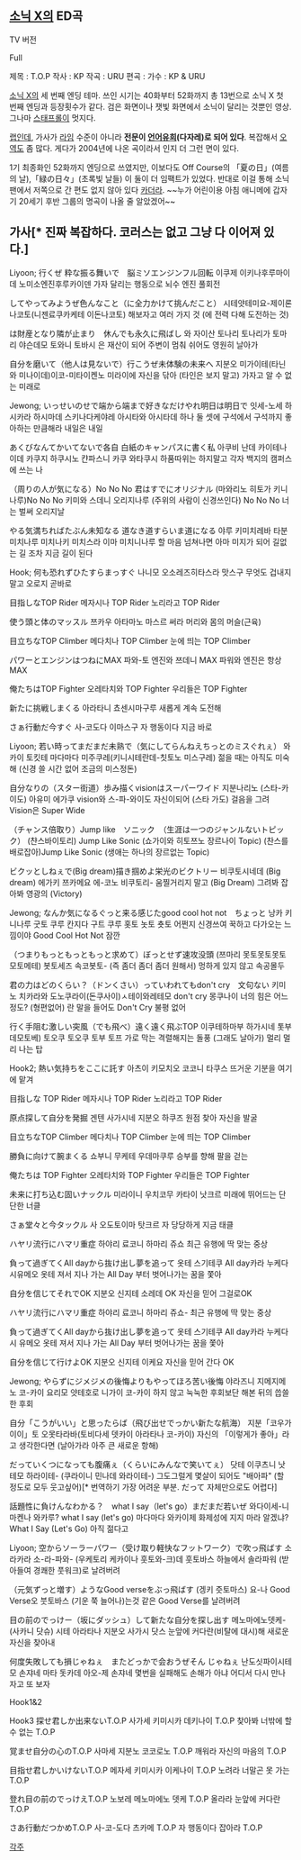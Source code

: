 == [[소닉 X]]의 ED곡 ==

{{{#!HTML
<iframe width="560" height="315" src="http://www.youtube.com/embed/ewkggfeOToo" frameborder="0" allowfullscreen></iframe>
}}}

TV 버전

{{{#!HTML
<iframe width="560" height="320" src="http://www.youtube.com/embed/CEfe98UWar4" frameborder="0" allowfullscreen></iframe>
}}}
Full

제목 : T.O.P
작사 : KP
작곡 : URU
편곡 :
가수 : KP & URU 

[[소닉 X]]의 세 번째 엔딩 테마. 쓰인 시기는 40화부터 52화까지 총 13번으로 소닉 X 첫 번째 엔딩과 등장횟수가 같다.
검은 화면이나 잿빛 화면에서 소닉이 달리는 것뿐인 영상. 그나마 [[스태프롤]]이 멋지다.

[[랩]]인데, 가사가 [[라임]] 수준이 아니라 '''전문이 [[언어유희]](다자레)로 되어 있다'''. 복잡해서 [[오역]]도 좀 많다. 게다가 2004년에 나온 곡이라서 인지 더 그런 면이 있다.

1기 최종화인 52화까지 엔딩으로 쓰였지만, 이보다도  Off Course의 「夏の日」(여름의 날),「緑の日々」(초록빛 날들) 이 둘이 더 임팩트가 있었다. 반대로 이걸 통해 소닉팬에서 저쪽으로 간 편도 없지 않아 있다 [[카더라]]. ~~누가 어린이용 아침 애니메에 갑자기 20세기 후반 그룹의 명곡이 나올 줄 알았겠어~~


== 가사[* 진짜 복잡하다. 코러스는 없고 그냥 다 이어져 있다.] ==
Liyoon;
行くぜ 粋な振る舞いで　脳ミソエンジンフル回転
이쿠제 이키나후루마이데 노미소엔진후루카이덴
가자 달리는 행동으로 뇌수 엔진 풀회전

してやってみようぜ色んなこと（に全力かけて挑んだこと）
시테얏테미요-제이론나코토(니젠료쿠카케테 이돈나코토)
해보자고 여러 가지 것 (에 전력 다해 도전하는 것)

は財産となり隣が止まり　休んでも永久に飛ばし
와 자이산 토나리 토나리가 토마리 야슨데모 토와니 토바시
은 재산이 되어 주변이 멈춰 쉬어도 영원히 날아가

自分を磨いて（他人は見ないで）行こうぜ未体験の未来へ
지분오 미가이테(타닌와 미나이데)이코-미타이켄노 미라이에
자신을 닦아 (타인은 보지 말고) 가자고 알 수 없는 미래로

Jewong;
いっせいのせで端から端まで好きなだけやれ明日は明日で
잇세-노세 하시카라 하시마데 스키나다케야레 아시타와 아시타데
하나 둘 셋에 구석에서 구석까지 좋아하는 만큼해라 내일은 내일

あくびなんてかいてないで各自 白紙のキャンパスに書く私
아쿠비 난데 카이테나이데 카쿠지 하쿠시노 캰파스니 카쿠 와타쿠시
하품따위는 하지말고 각자 백지의 캠퍼스에 쓰는 나

（周りの人が気になる）No No No 君はすでにオリジナル
(마와리노 히토가 키니나루)No No No 키미와 스데니 오리지나루
(주위의 사람이 신경쓰인다) No No No 너는 벌써 오리지날

やる気満ちればたぶん未知なる 道なき道すらいま道になる
야루 키미치레바 타분 미치나루  미치나키 미치스라 이마 미치니나루
할 마음 넘쳐나면 아마 미지가 되어  길없는 길 조차 지금 길이 된다

Hook;
何も恐れずひたすらまっすぐ
나니모 오소레즈히타스라 맛스구
무엇도 겁내지말고 오로지 곧바로 

目指しなTOP Rider
메자시나 TOP Rider
노리라고 TOP Rider

使う頭と体のマッスル
쯔카우 아타마노 마스르
써라 머리와 몸의 머슬(근육)

目立ちなTOP Climber
메다치나 TOP Climber
눈에 띄는 TOP Climber

パワーとエンジンはつねにMAX
파와-토 엔진와 쯔데니 MAX
파워와 엔진은 항상 MAX

俺たちはTOP Fighter
오레타치와 TOP Fighter
우리들은 TOP Fighter

新たに挑戦しまくる
아라타니 쵸센시마구루
새롭게 계속 도전해

さぁ行動だ今すぐ
사-코도다 이마스구
자 행동이다 지금 바로

Liyoon;
若い時ってまだまだ未熟で（気にしてらんねえちっとのミスぐれぇ）
와카이 토킷테 마다마다 미주쿠레(키니시테란데-칫토노 미스구레)
젊을 때는 아직도 미숙해 (신경 쓸 시간 없어 조금의 미스정돈)

自分なりの（スター街道）歩み描くvisionはスーパーワイド
지분나리노 (스타-카이도) 아유미 에가쿠 vision와 스-파-와이도
자신이되어 (스타 가도) 걸음을 그려 Vision은 Super Wide

（チャンス倍取り）Jump like　ソニック　（生涯は一つのジャンルないトピック）
(챤스바이토리) Jump Like Sonic (쇼가이와 히토쯔노 장르나이 Topic)
(찬스를배로잡아)Jump Like Sonic (생애는 하나의 장르없는 Topic)

ビクッとしねぇで(Big dream)描き掴めよ栄光のビクトリー
비쿠토시네데 (Big dream) 에가키 쯔카메요 에-코노 비쿠토리-
움찔거리지 말고 (Big Dream) 그려봐 잡아봐 영광의 (Victory)

Jewong;
なんか気になるぐっと来る感じたgood cool hot not　ちょっと
낭카 키니나루 굿토 쿠루 칸지다 구트 쿠루 홋토 놋토 춋토
어쩐지 신경쓰여 꾹하고 다가오는 느낌이야 Good Cool Hot Not 잠깐

（つまりもっともっともっと求めて）ぼっとせず速攻没頭
(쯔마리 못토못토못토모토메테) 봇토세즈 속코봇토-
(즉 좀더 좀더 좀더 원해서) 멍하게 있지 않고 속공몰두

君の力はどのくらい？（ドンくさい）っていわれてもdon't cry　文句ない
키미노 치카라와 도노쿠라이(돈쿠사이)ㅅ테이와레테모 don't cry 몽쿠나이
너의 힘은 어느 정도? (형편없어) 란 말을 들어도 Don't Cry 불평 없어

行く手阻む激しい突風（でも飛べ）遠く遠く飛ぶTOP
이쿠테하마부 하가시네 톳부 데모토베) 토오쿠 토오쿠 토부 토프
가로 막는 격렬해지는 돌풍 (그래도 날아가) 멀리 멀리 나는 탑


Hook2;
熱い気持ちをここに託す
아츠이 키모치오 코코니 타쿠스
뜨거운 기분을 여기에 맡겨

目指しな TOP Rider
메자시나 TOP Rider
노리라고 TOP Rider

原点探して自分を発掘
겐텐 사가시네 지분오 하쿠즈
원점 찾아 자신을 발굴

目立ちなTOP Climber
메다치나 TOP Climber
눈에 띄는 TOP Climber

勝負に向けて腕まくる
쇼부니 무케테 우데마쿠루
승부를 향해 팔을 걷는

俺たちは TOP Fighter
오레타치와 TOP Fighter
우리들은 TOP Fighter

未来に打ち込む固いナックル
미라이니 우치코무 카타이 낫크르
미래에 뛰어드는 단단한 너클

さぁ堂々と今タックル
사 오도토이마 탓크르
자 당당하게 지금 태클

ハヤリ流行にハマリ重症
하야리 료코니 하마리 쥬쇼
최근 유행에 딱 맞는 중상

負って過ぎてくAll dayから抜け出し夢を追って
옷테 스기테쿠 All day카라 누케다시유메오 옷테
져서 지나 가는 All Day 부터 벗어나가는 꿈을 쫓아

自分を信じてそれでOK
지분오 신지테 소레데 OK
자신을 믿어 그걸로OK

ハヤリ流行にハマリ重症
하야리 료코니 하마리 쥬쇼-
최근 유행에 딱 맞는 중상

負って過ぎてくAll dayから抜け出し夢を追って
옷테 스기테쿠 All day카라 누케다시 유메오 옷테
져서 지나 가는 All Day 부터 벗어나가는 꿈을 쫓아

自分を信じて行けよOK
지분오 신지테 이케요 
자신을 믿어 간다 OK

Jewong;
やらずにジメジメの後悔よりもやってほろ苦い後悔
야라즈니 지메지메노 코-카이 요리모 얏테호로 니가이 코-카이
하지 않고 눅눅한 후회보단 해본 뒤의 씁쓸한 후회

自分「こうがいい」と思ったらば（飛び出せでっかい新たな航海）
지분「코우가이이」토 오못타라바(토비다세 뎃카이 아라타나 코-카이)
자신의 「이렇게가 좋아」라고 생각한다면 (날아가라 아주 큰 새로운 항해)

だっていくつになっても腹痛ぇ（くらいにみんなで笑いてぇ）
닷테 이쿠츠니 낫테모 하라이테- (쿠라이니 민나데 와라이테-)
그도그럴게 몇살이 되어도 "배아파" (할 정도로 모두 웃고싶어)[* 번역하기 가장 어려운 부분. だって 자체만으로도 어렵다]

話題性に負けんなわかる？　what I say（let's go）まだまだ若いぜ
와다이세-니 마켄나 와카루? what I say (let's go) 마다마다 와카이제
화제성에 지지 마라 알겠냐?  What I Say (Let's Go) 아직 젊다고

Liyoon;
空からソーラーパワー（受け取り軽快なフットワーク）で吹っ飛ばす
소라카라 소-라-파와- (우케토리 케카이나 훗토와-크)데 훗토바스
하늘에서 솔라파워 (받아들여 경쾌한 풋워크)로 날려버려

（元気ずっと増す）ようなGood verseをぶっ飛ばす
(겡키 즛토마스) 요-나 Good Verse오 붓토바스
(기운 쭉 늘어나)는것 같은 Good Verse를 날려버려

目の前のでっけー（坂にダッシュ）して新たな自分を探し出す
메노마에노뎃케-(사카니 닷슈) 시테 아라타나 지분오 사가시 닷스
눈앞에 커다란(비탈에 대시)해 새로운 자신을 찾아내

何度失敗しても損じゃねぇ　またどっかで会おうぜそん じゃねぇ
난도싯파이시테모 손쟈네 마타 돗카데 아오-제 손쟈네
몇번을 실패해도 손해가 아냐  어디서 다시 만나자고 또 보자

Hook1&2

Hook3
探せ君しか出来ないT.O.P
사가세 키미시카 데키나이 T.O.P
찾아봐 너밖에 할 수 없는 T.O.P

覚ませ自分の心のT.O.P
사마세 지분노 코코로노 T.O.P
깨워라 자신의 마음의 T.O.P

目指せ君しかいけないT.O.P
메자세 키미시카 이케나이 T.O.P
노려라 너말곤 못 가는 T.O.P

登れ目の前のでっけえT.O.P
노보레 메노마에노 뎃케 T.O.P
올라라 눈앞에 커다란 T.O.P

さあ行動だつかめT.O.P
사-코-도다 츠카메 T.O.P
자 행동이다 잡아라 T.O.P


[[각주]]
